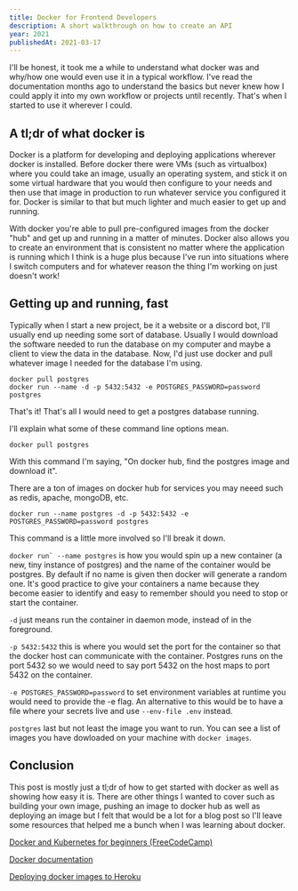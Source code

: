 ```yaml
---
title: Docker for Frontend Developers
description: A short walkthrough on how to create an API
year: 2021
publishedAt: 2021-03-17
---
```


I'll be honest, it took me a while to understand what docker was and why/how one would even use it in a typical workflow. I've read the documentation months ago to understand the basics but never knew how I could apply it into my own workflow or projects until recently. That's when I started to use it wherever I could.

## A tl;dr of what docker is

Docker is a platform for developing and deploying applications wherever docker is installed. Before docker there were VMs (such as virtualbox) where you could take an image, usually an operating system, and stick it on some virtual hardware that you would then configure to your needs and then use that image in production to run whatever service you configured it for. Docker is similar to that but much lighter and much easier to get up and running.

With docker you're able to pull pre-configured images from the docker "hub" and get up and running in a matter of minutes. Docker also allows you to create an environment that is consistent no matter where the application is running which I think is a huge plus because I've run into situations where I switch computers and for whatever reason the thing I'm working on just doesn't work!

## Getting up and running, fast

Typically when I start a new project, be it a website or a discord bot, I'll usually end up needing some sort of database. Usually I would download the software needed to run the database on my computer and maybe a client to view the data in the database. Now, I'd just use docker and pull whatever image I needed for the database I'm using.

```
docker pull postgres
docker run --name -d -p 5432:5432 -e POSTGRES_PASSWORD=password postgres
```

That's it! That's all I would need to get a postgres database running.

I'll explain what some of these command line options mean.

```
docker pull postgres
```

With this command I'm saying, "On docker hub, find the postgres image and download it".

There are a ton of images on docker hub for services you may neeed such as redis, apache, mongoDB, etc.

```
docker run --name postgres -d -p 5432:5432 -e POSTGRES_PASSWORD=password postgres
```

This command is a little more involved so I'll break it down.

`` docker run` --name postgres `` is how you would spin up a new container (a new, tiny instance of postgres) and the name of the container would be postgres. By default if no name is given then docker will generate a random one. It's good practice to give your containers a name because they become easier to identify and easy to remember should you need to stop or start the container.

`-d` just means run the container in daemon mode, instead of in the foreground.

`-p 5432:5432` this is where you would set the port for the container so that the docker host can communicate with the container. Postgres runs on the port 5432 so we would need to say port 5432 on the host maps to port 5432 on the container.

`-e POSTGRES_PASSWORD=password` to set environment variables at runtime you would need to provide the -e flag. An alternative to this would be to have a file where your secrets live and use `--env-file .env` instead.

`postgres` last but not least the image you want to run. You can see a list of images you have dowloaded on your machine with `docker images`.

## Conclusion

This post is mostly just a tl;dr of how to get started with docker as well as showing how easy it is. There are other things I wanted to cover such as building your own image, pushing an image to docker hub as well as deploying an image but I felt that would be a lot for a blog post so I'll leave some resources that helped me a bunch when I was learning about docker.

[Docker and Kubernetes for beginners (FreeCodeCamp)](https://www.youtube.com/watch?v=Wf2eSG3owoA&t=1999s)

[Docker documentation](https://docs.docker.com/reference/)

[Deploying docker images to Heroku](https://devcenter.heroku.com/categories/deploying-with-docker)
